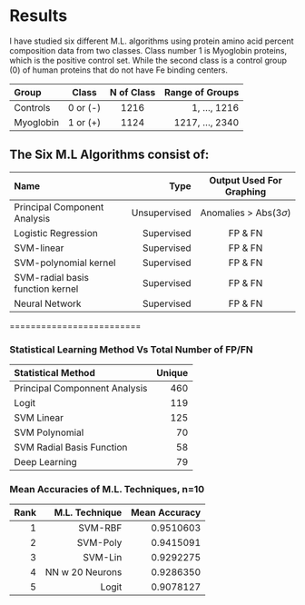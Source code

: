 
# Results

I have studied six different M.L. algorithms using protein amino acid percent composition data from two classes. Class number 1 is Myoglobin proteins, which is the positive control set. While the second class is a control group (0) of human proteins that do not have Fe binding centers.

| Group     |  Class   | N of Class | Range of Groups |
| :-------- | :------: | :--------: | --------------: |
| Controls  | 0 or (-) |    1216    |    1, ..., 1216 |
| Myoglobin | 1 or (+) |    1124    | 1217, ..., 2340 |

## The Six M.L Algorithms consist of:

| Name                             |         Type |    Output Used For Graphing |
| :------------------------------- | -----------: | :-------------------------: |
| Principal Component Analysis     | Unsupervised | Anomalies > Abs($3 \sigma$) |
| Logistic Regression              |   Supervised |                     FP & FN |
| SVM-linear                       |   Supervised |                     FP & FN |
| SVM-polynomial kernel            |   Supervised |                     FP & FN |
| SVM-radial basis function kernel |   Supervised |                     FP & FN |
| Neural Network                   |   Supervised |                     FP & FN |

=========================



### Statistical Learning Method Vs Total Number of FP/FN

| Statistical Method                  | Unique |
| :---------------------------------- | -----: |
| Principal Componnent Analysis       |    460 |
| Logit                               |    119 |
| SVM Linear                          |    125 |
| SVM Polynomial                      |     70 |
| SVM Radial Basis Function           |     58 |
| Deep Learning                       |     79 |




### Mean Accuracies of M.L. Techniques, n=10

| Rank |  M.L. Technique | Mean Accuracy |
| ---: | --------------: | ------------: |
|    1 |         SVM-RBF |     0.9510603 |
|    2 |        SVM-Poly |     0.9415091 |
|    3 |         SVM-Lin |     0.9292275 |
|    4 | NN w 20 Neurons |     0.9286350 |
|    5 |           Logit |     0.9078127 |

